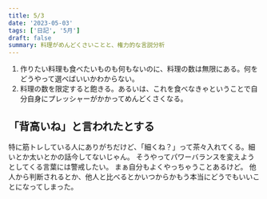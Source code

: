 ```yaml
---
title: 5/3
date: '2023-05-03'
tags: ['日記', '5月']
draft: false
summary: 料理がめんどくさいことと、権力的な言説分析
---
```


1. 作りたい料理も食べたいものも何もないのに、料理の数は無限にある。何をどうやって選べばいいかわからない。
2. 料理の数を限定すると飽きる。あるいは、これを食べなきゃということで自分自身にプレッシャーがかかってめんどくさくなる。

## 「背高いね」と言われたとする
特に筋トレしている人にありがちだけど、「細くね？」って茶々入れてくる。細いとか太いとかの話今してないじゃん。
そうやってパワーバランスを変えようとしてくる言葉には警戒したい。
まぁ自分もよくやっちゃうことあるけど。
他人から判断されるとか、他人と比べるとかいつからかもう本当にどうでもいいことになってしまった。

